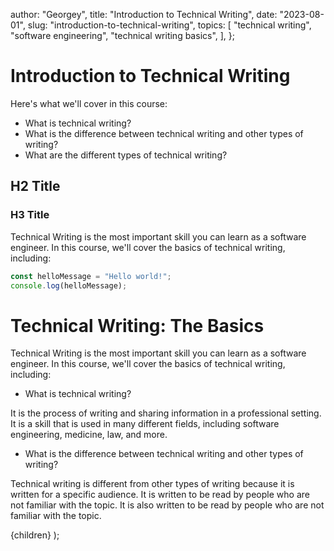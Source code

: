 
  author: "Georgey",
  title: "Introduction to Technical Writing",
  date: "2023-08-01",
  slug: "introduction-to-technical-writing",
  topics: [
    "technical writing",
    "software engineering",
    "technical writing basics",
  ],
};

# Introduction to Technical Writing

Here's what we'll cover in this course:

- What is technical writing?
- What is the difference between technical writing and other types of writing?
- What are the different types of technical writing?

## H2 Title

### H3 Title

Technical Writing is the most important skill you can learn as a software engineer. In this course, we'll cover the basics of technical writing, including:

```js
const helloMessage = "Hello world!";
console.log(helloMessage);
```

# Technical Writing: The Basics

Technical Writing is the most important skill you can learn as a software engineer. In this course, we'll cover the basics of technical writing, including:

- What is technical writing?

It is the process of writing and sharing information in a professional setting. It is a skill that is used in many different fields, including software engineering, medicine, law, and more.

- What is the difference between technical writing and other types of writing?

Technical writing is different from other types of writing because it is written for a specific audience. It is written to be read by people who are not familiar with the topic. It is also written to be read by people who are not familiar with the topic.

  <MDXFormatter meta={meta}>{children}</MDXFormatter>
);
